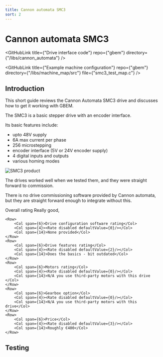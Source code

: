 ```yaml
---
title: Cannon automata SMC3
sort: 2
---
```



# Cannon automata SMC3

<GitHubLink title={"Drive interface code"} repo={"gbem"} directory={"/libs/cannon_automata"} />

<GitHubLink title={"Example machine configuration"} repo={"gbem"} directory={"/libs/machine_map/src"} file={"smc3_test_map.c"} />


## Introduction

This short guide reviews the Cannon Automata SMC3 drive and discusses how to get it working with GBEM. 

The SMC3 is a basic stepper drive with an encoder interface.

Its basic features include:
* upto 48V supply
* 6A max current per phase
* 256 microstepping
* encoder interface (5V or 24V encoder supply)
* 4 digital inputs and outputs
* various homing modes


<Image meta={smc3_product_shot} alt="SMC3 product" />

The drives worked well when we tested them, and they were straight forward to commission.

There is no drive commissioning software provided by Cannon automata, but they are straight forward enough to integrate without this.




<div style={{margin:"20px"}}>
    <Row>
        <Col span={6}>Overall rating</Col>
        <Col span={4}><Rate disabled defaultValue={4}/></Col>
        <Col span={14}>Really good, </Col>
    </Row>

    <Row>
        <Col span={6}>Drive configuration software rating</Col>
        <Col span={4}><Rate disabled defaultValue={0}/></Col>
        <Col span={14}>None provided</Col>
    </Row>
    <Row>
        <Col span={6}>Drive features rating</Col>
        <Col span={4}><Rate disabled defaultValue={2}/></Col>
        <Col span={14}>Does the basics - bit outdated</Col>
    </Row>
    <Row>
        <Col span={6}>Motors rating</Col>
        <Col span={4}><Rate disabled defaultValue={0}/></Col>
        <Col span={14}>N/A you use third-party motors with this drive </Col>
    </Row>
    <Row>
        <Col span={6}>Gearbox option</Col>
        <Col span={4}><Rate disabled defaultValue={0}/></Col>
        <Col span={14}>N/A you use third-party motors with this drive</Col>
    </Row>
    <Row>
        <Col span={6}>Price</Col>
        <Col span={4}><Rate disabled defaultValue={3}/></Col>
        <Col span={14}>Roughly €400</Col>
    </Row>
</div>


## Testing

<YoutubeEmbed embedId="" />